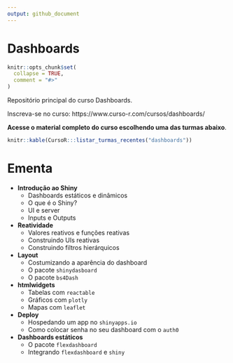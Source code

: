 ```yaml
---
output: github_document
---
```


# Dashboards

<!-- README.md is generated from README.Rmd. Please edit that file -->

```r
knitr::opts_chunk$set(
  collapse = TRUE,
  comment = "#>"
)
```

Repositório principal do curso Dashboards.

Inscreva-se no curso: https://www.curso-r.com/cursos/dashboards/

**Acesse o material completo do curso escolhendo uma das turmas abaixo**.

```r
knitr::kable(CursoR:::listar_turmas_recentes("dashboards"))
```

# Ementa

- **Introdução ao Shiny**
  - Dashboards estáticos e dinâmicos
  - O que é o Shiny?
  - UI e server
  - Inputs e Outputs
- **Reatividade**
  - Valores reativos e funções reativas
  - Construindo UIs reativas
  - Construindo filtros hierárquicos
- **Layout**
  - Costumizando a aparência do dashboard
  - O pacote `shinydasboard`
  - O pacote `bs4Dash`
- **htmlwidgets**
  - Tabelas com `reactable`
  - Gráficos com `plotly`
  - Mapas com `leaflet`
- **Deploy**
  - Hospedando um app no `shinyapps.io`
  - Como colocar senha no seu dashboard com o `auth0`
- **Dashboards estáticos**
  - O pacote `flexdashboard`
  - Integrando `flexdashboard` e `shiny`

